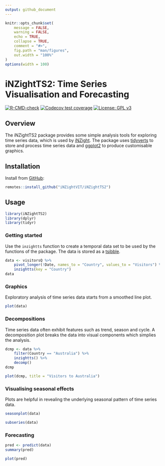 ```yaml
---
output: github_document
---
```


```r
knitr::opts_chunk$set(
    message = FALSE,
    warning = FALSE,
    echo = TRUE,
    collapse = TRUE,
    comment = "#>",
    fig.path = "man/figures",
    out.width = "100%"
)
options(width = 100)
```

# iNZightTS2: Time Series Visualisation and Forecasting

[![R-CMD-check](https://github.com/iNZightVIT/iNZightTS2/workflows/R-CMD-check/badge.svg)](https://github.com/iNZightVIT/iNZightTS2/actions?workflow=R-CMD-check)
[![Codecov test coverage](https://codecov.io/gh/iNZightVIT/iNZightTS2/branch/dev/graph/badge.svg)](https://codecov.io/gh/iNZightVIT/iNZightTS2?branch=dev)
[![License: GPL v3](https://img.shields.io/badge/License-GPL%20v3-blue.svg)](http://www.gnu.org/licenses/gpl-3.0)

<!-- [![CRAN](https://www.r-pkg.org/badges/version/iNZightTS2)](https://CRAN.R-project.org/package=iNZightTS2) -->

## Overview

The iNZightTS2 package provides some simple analysis tools for exploring time series data, which is used by [iNZight](https://github.com/iNZightVIT/iNZight). The package uses [tidyverts](https://tidyverts.org/) to store and process time series data and [ggplot2](https://github.com/tidyverse/ggplot2) to produce customisable graphics.

## Installation

<!-- The _stable_ version can be installed from [CRAN](https://cran.r-project.org/web/packages/iNZightTS2/index.html):

```r
install.packages("iNZightTS2")
``` -->

Install from [GitHub](https://github.com/iNZightVIT/iNZightTS2):

```r
remotes::install_github("iNZightVIT/iNZightTS2")
```

## Usage

```r
library(iNZightTS2)
library(dplyr)
library(tidyr)
```

### Getting started

Use the `inzightts` function to create a temporal data set to be used by the functions of the package. The data is stored as a [tsibble](https://github.com/tidyverts/tsibble).

```r
data <- visitorsQ %>%
    pivot_longer(!Date, names_to = "Country", values_to = "Visitors") %>%
    inzightts(key = "Country")
data
```

### Graphics

Exploratory analysis of time series data starts from a smoothed line plot.

```r
plot(data)
```

### Decompositions

Time series data often exhibit features such as trend, season and cycle. A decomposition plot breaks the data into visual components which simplies the analysis.

```r
dcmp <- data %>%
    filter(Country == "Australia") %>%
    inzightts() %>%
    decomp()
dcmp
```

```r
plot(dcmp, title = "Visitors to Australia")
```

### Visualising seasonal effects

Plots are helpful in revealing the underlying seasonal pattern of time series data.

```r
seasonplot(data)
```

```r
subseries(data)
```

### Forecasting

```r
pred <- predict(data)
summary(pred)
```

```r
plot(pred)
```
